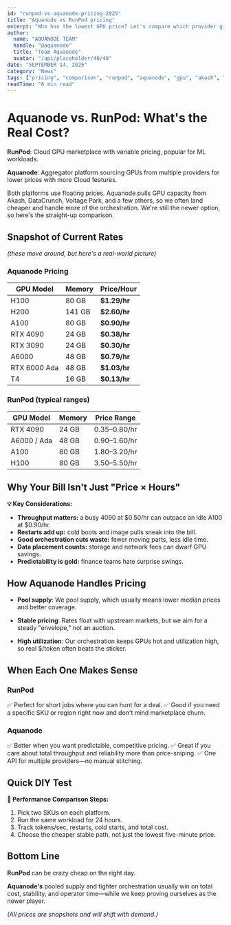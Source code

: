 ```yaml
---
id: "runpod-vs-aquanode-pricing-2025"
title: "Aquanode vs RunPod pricing"
excerpt: "Who has the lowest GPU price? Let's compare which provider give you best value for money."
author:
  name: "AQUANODE TEAM"
  handle: "@aquanode"
  title: "Team Aquanode"
  avatar: "/api/placeholder/40/40"
date: "SEPTEMBER 14, 2025"
category: "News"
tags: ["pricing", "comparison", "runpod", "aquanode", "gpu", "akash", "voltage-park", "datacrunch"]
readTime: "6 min read"
---
```


# Aquanode vs. RunPod: What's the Real Cost?

**RunPod**: Cloud GPU marketplace with variable pricing, popular for ML workloads.

**Aquanode**: Aggregator platform sourcing GPUs from multiple providers for lower prices with more Cloud features.

Both platforms use floating prices. Aquanode pulls GPU capacity from Akash, DataCrunch, Voltage Park, and a few others, so we often land cheaper and handle more of the orchestration. We're still the newer option, so here's the straight-up comparison.

## Snapshot of Current Rates

*(these move around, but here's a real-world picture)*

### Aquanode Pricing

| GPU Model | Memory | Price/Hour |
|-----------|---------|------------|
| H100 | 80 GB | **$1.29/hr** |
| H200 | 141 GB | **$2.60/hr** |
| A100 | 80 GB | **$0.90/hr** |
| RTX 4090 | 24 GB | **$0.38/hr** |
| RTX 3090 | 24 GB | **$0.30/hr** |
| A6000 | 48 GB | **$0.79/hr** |
| RTX 6000 Ada | 48 GB | **$1.03/hr** |
| T4 | 16 GB | **$0.13/hr** |

### RunPod (typical ranges)

| GPU Model | Memory | Price Range |
|-----------|---------|-------------|
| RTX 4090 | 24 GB | $0.35–$0.80/hr |
| A6000 / Ada | 48 GB | $0.90–$1.60/hr |
| A100 | 80 GB | $1.80–$3.20/hr |
| H100 | 80 GB | $3.50–$5.50/hr |

## Why Your Bill Isn't Just "Price × Hours"

**💡 Key Considerations:**

- **Throughput matters:** a busy 4090 at $0.50/hr can outpace an idle A100 at $0.90/hr.
- **Restarts add up:** cold boots and image pulls sneak into the bill.
- **Good orchestration cuts waste:** fewer moving parts, less idle time.
- **Data placement counts:** storage and network fees can dwarf GPU savings.
- **Predictability is gold:** finance teams hate surprise swings.

## How Aquanode Handles Pricing

- **Pool supply**: We pool supply, which usually means lower median prices and better coverage.

- **Stable pricing**: Rates float with upstream markets, but we aim for a steady "envelope," not an auction.

- **High utilization**: Our orchestration keeps GPUs hot and utilization high, so real $/token often beats the sticker.

## When Each One Makes Sense

### RunPod
✅ Perfect for short jobs where you can hunt for a deal.
✅ Good if you need a specific SKU or region right now and don't mind marketplace churn.

### Aquanode
✅ Better when you want predictable, competitive pricing.
✅ Great if you care about total throughput and reliability more than price-sniping.
✅ One API for multiple providers—no manual stitching.

## Quick DIY Test

**🧪 Performance Comparison Steps:**

1. Pick two SKUs on each platform.
2. Run the same workload for 24 hours.
3. Track tokens/sec, restarts, cold starts, and total cost.
4. Choose the cheaper stable path, not just the lowest five-minute price.

## Bottom Line

**RunPod** can be crazy cheap on the right day.

**Aquanode's** pooled supply and tighter orchestration usually win on total cost, stability, and operator time—while we keep proving ourselves as the newer player.

*(All prices are snapshots and will shift with demand.)*